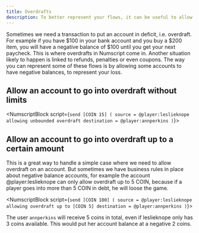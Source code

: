 ```yaml
---
title: Overdrafts
description: To better represent your flows, it can be useful to allow overdrafts on some ledger accounts. This article explains how to do that.
---
```



Sometimes we need a transaction to put an account in deficit, i.e. overdraft. For example if you have $100 in your bank account and you buy a $200 item, you will have a negative balance of $100 until you get your next paycheck. This is where overdrafts in Numscript come in.
Another situation likely to happen is linked to refunds, penalties or even coupons. The way you can represent some of these flows is by allowing some accounts to have negative balances, to represent your loss.
<Prerequisites />

## Allow an account to go into overdraft without limits

<NumscriptBlock script={`send [COIN 15] (
  source = @player:leslieknope allowing unbounded overdraft
  destination = @player:annperkins
)`}></NumscriptBlock>

## Allow an account to go into overdraft up to a certain amount

This is a great way to handle a simple case where we need to allow overdraft on an account. But sometimes we have business rules in place about negative balance accounts, for example the account @player:leslieknope can only allow overdraft up to 5 COIN, because if a player goes into more than 5 COIN in debt, he will loose the game.

<NumscriptBlock script={`send [COIN 100] (
  source = @player:leslieknope allowing overdraft up to [COIN 5]
  destination = @player:annperkins
)`}></NumscriptBlock>

The user `annperkins` will receive 5 coins in total, even if leslieknope only has 3 coins available. This would put her account balance at a negative 2 coins.
